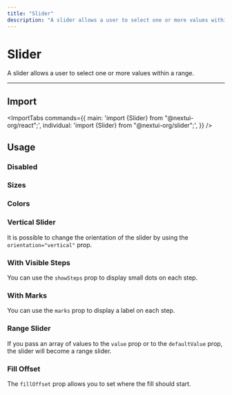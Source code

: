 ```yaml
---
title: "Slider"
description: "A slider allows a user to select one or more values within a range."
---
```



# Slider

A slider allows a user to select one or more values within a range.

<ComponentLinks component="slider" />

---

<CarbonAd />

## Import

<ImportTabs
  commands={{
    main: 'import {Slider} from "@nextui-org/react";',
    individual: 'import {Slider} from "@nextui-org/slider";',
  }}
/>

## Usage

<CodeDemo title="Usage" files={sliderContent.usage} />

### Disabled

<CodeDemo title="Disabled" files={sliderContent.disabled} />

### Sizes

<CodeDemo title="Sizes" files={sliderContent.sizes} />

### Colors

<CodeDemo title="Sizes" files={sliderContent.colors} />

### Vertical Slider

It is possible to change the orientation of the slider by using the `orientation="vertical"` prop.

<CodeDemo title="With Steps Markers" files={sliderContent.vertical} />

### With Visible Steps

You can use the `showSteps` prop to display small dots on each step.

<CodeDemo title="With Visible Steps" files={sliderContent.visibleSteps} />

### With Marks

You can use the `marks` prop to display a label on each step.

<CodeDemo title="With Marks" files={sliderContent.marks} />

### Range Slider

If you pass an array of values to the `value` prop or to the `defaultValue` prop, the slider will become a range slider.

<CodeDemo title="Range Slider" files={sliderContent.range} />


### Fill Offset

The `fillOffset` prop allows you to set where the fill should start.

<CodeDemo title="Fill Offset" files={sliderContent.fillOffset} />